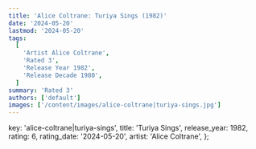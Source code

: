 ```yaml
---
title: 'Alice Coltrane: Turiya Sings (1982)'
date: '2024-05-20'
lastmod: '2024-05-20'
tags:
  [
    'Artist Alice Coltrane',
    'Rated 3',
    'Release Year 1982',
    'Release Decade 1980',
  ]
summary: 'Rated 3'
authors: ['default']
images: ['/content/images/alice-coltrane|turiya-sings.jpg']
---
```


  key: 'alice-coltrane|turiya-sings',
  title: 'Turiya Sings',
  release_year: 1982,
  rating: 6,
  rating_date: '2024-05-20',
  artist: 'Alice Coltrane',
};

<MusicRating data={data} />
